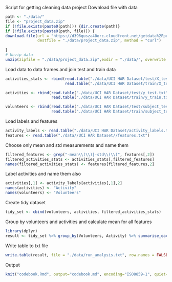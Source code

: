 Script for getting cleaning data project
Download file with data
```r
path <- "./data/"
file <- "project_data.zip"
if (!file.exists(paste0(path))) {dir.create(path)}
if (!file.exists(paste0(path, file))) {
download.file(url = "https://d396qusza40orc.cloudfront.net/getdata%2Fprojectfiles%2FUCI%20HAR%20Dataset.zip", 
              destfile = "./data/project_data.zip", method = "curl")           
  
}
# Unzip data
unzip(zipfile = "./data/project_data.zip",exdir = "./data/", overwrite = TRUE)
```
Load data to data frames and join test and train data
```r
activities_stats <- rbind(read.table("./data/UCI HAR Dataset/test/X_test.txt"),
                          read.table("./data/UCI HAR Dataset/train/X_train.txt"))

activities <- rbind(read.table("./data/UCI HAR Dataset/test/y_test.txt"),
                    read.table("./data/UCI HAR Dataset/train/y_train.txt"))

volunteers <- rbind(read.table("./data/UCI HAR Dataset/test/subject_test.txt"),
                    read.table("./data/UCI HAR Dataset/train/subject_train.txt"))
```
Load labels and features
```r
activity_labels <- read.table("./data/UCI HAR Dataset/activity_labels.txt")
features <- read.table("./data//UCI HAR Dataset//features.txt")
```

Choose only mean and std measurements and name them
```r
filtered_features <- grep("-mean\\(\\)|-std\\(\\)", features[,2])
filtered_activities_stats <- activities_stats[,filtered_features]
names(filtered_activities_stats) <- features[filtered_features,2]
```
Label activities and name them also
```r
activities[,1] <- activity_labels[activities[,1],2]
names(activities) <- "Activity"
names(volunteers) <- "Volunteers"
```
Create tidy dataset
```r
tidy_set <- cbind(volunteers, activities, filtered_activities_stats)
```
Group by volunteers and activities and calculate mean for all features
```r
library(dplyr)
result <- tidy_set %>% group_by(Volunteers, Activity) %>% summarise_each(funs(mean))
```
Write table to txt file
```r
write.table(result, file = "./data/run_analysis.txt", row.names = FALSE)
```
Output 
```r
knit("codebook.Rmd", output="codebook.md", encoding="ISO8859-1", quiet=TRUE)
```
